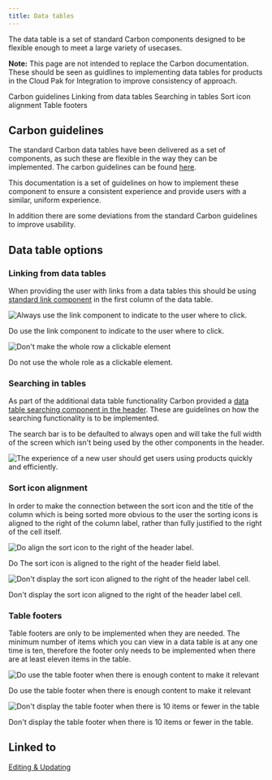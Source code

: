 ```yaml
---
title: Data tables
---
```


<PageDescription>

  The data table is a set of standard Carbon components designed to be flexible enough to meet a large variety of usecases.

</PageDescription>
<InlineNotification>

  **Note:** This page are not intended to replace the Carbon documentation.  These should be seen as guidlines to implementing data tables for products in the Cloud Pak for Integration to improve consistency of approach.

</InlineNotification>


<AnchorLinks>
  <AnchorLink>Carbon guidelines</AnchorLink>
  <AnchorLink>Linking from data tables</AnchorLink>
  <AnchorLink>Searching in tables</AnchorLink>
  <AnchorLink>Sort icon alignment</AnchorLink>
  <AnchorLink>Table footers</AnchorLink>
</AnchorLinks>

## Carbon guidelines

The standard Carbon data tables have been delivered as a set of components, as such these are flexible in the way they can be implemented.  The carbon guidelines can be found [here](https://www.carbondesignsystem.com/components/data-table/code).

This documentation is a set of guidelines on how to implement these component to ensure a consistent experience and provide users with a similar, uniform experience.

In addition there are some deviations from the standard Carbon guidelines to improve usability.


## Data table options
### Linking from data tables

When providing the user with links from a data tables this should be using [standard link component](https://www.carbondesignsystem.com/components/link/code) in the first column of the data table.

<Row>
 <Column colLg={4}>

![Always use the link component to indicate to the user where to click.](images/01a.png)

<Caption>Do use the link component to indicate to the user where to click.</Caption>
 </Column>

  <Column colLg={4}>

![Don't make the whole row a clickable element](images/01b.png)

<Caption>Do not use the whole role as a clickable element.</Caption>
 </Column>

</Row>



### Searching in tables

As part of the additional data table functionality Carbon provided a [data table searching component in the header](https://www.carbondesignsystem.com/components/data-table/usage#search).  These are guidelines on how the searching functionality is to be implemented.

The search bar is to be defaulted to always open and will take the full width of the screen which isn't being used by the other components in the header.

<Row>
 <Column colLg={8}>

![The experience of a new user should get users using products quickly and efficiently.](images/03.png)
 </Column>
</Row>

### Sort icon alignment

In order to make the connection between the sort icon and the title of the column which is being sorted more obvious to the user the sorting icons is aligned to the right of the column label, rather than fully justified to the right of the cell itself.

<Row>
 <Column colLg={4}>

![Do align the sort icon to the right of the header label.](images/02a.png)
<Caption>Do The sort icon is aligned to the right of the header field label.</Caption>
 </Column>

  <Column colLg={4}>

![Don't display the sort icon aligned to the right of the header label cell.](images/02b.png)
<Caption>Don't display the sort icon aligned to the right of the header label cell.</Caption>
 </Column>
</Row>

### Table footers

Table footers are only to be implemented when they are needed. The minimum number of items which you can view in a data table is at any one time is ten, therefore the footer only needs to be implemented when there are at least eleven items in the table. 
<Row>
 <Column colLg={8}>

![Do use the table footer when there is enough content to make it relevant](images/03a.png)
<Caption>Do use the table footer when there is enough content to make it relevant</Caption>
 </Column>
</Row>
<Row>
 <Column colLg={8}>

![Don't display the table footer when there is 10 items or fewer in the table](images/03b.png)
<Caption>Don't display the table footer when there is 10 items or fewer in the table.</Caption>
 </Column>
</Row>

## Linked to

[Editing & Updating](../common-patterns/editing)
